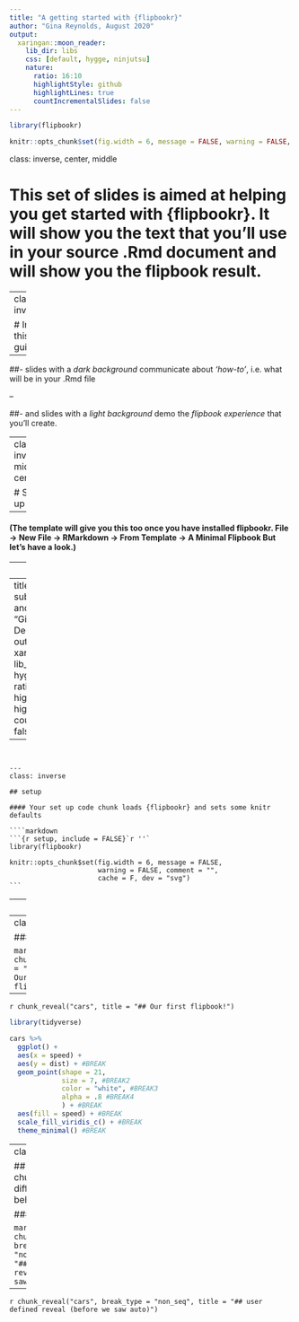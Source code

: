 ```yaml
---
title: "A getting started with {flipbookr}"
author: "Gina Reynolds, August 2020"
output:
  xaringan::moon_reader:
    lib_dir: libs
    css: [default, hygge, ninjutsu]
    nature:
      ratio: 16:10
      highlightStyle: github
      highlightLines: true
      countIncrementalSlides: false
---
```



```r
library(flipbookr)

knitr::opts_chunk$set(fig.width = 6, message = FALSE, warning = FALSE, comment = "", cache = F, fig.retina = 3)
```


class: inverse, center, middle



# This set of slides is aimed at helping you get started with {flipbookr}.  It will show you the text that you'll use in your source .Rmd document and will show you the flipbook result.


---
class: inverse


# In this guide:

--

##- slides with a *dark background* communicate about *'how-to'*, i.e. what will be in your .Rmd file

--

##- and slides with a *light background* demo the *flipbook experience* that you'll create.

---
class: inverse, middle, center


# Set up

--

#### (The template will give you this too once you have installed flipbookr.  File -> New File -> RMarkdown -> From Template -> A Minimal Flipbook  But let's have a look.)

---
class: inverse

### YAML metadata will look like this 



````markdown
---
title: "How to Flipbook"
subtitle: "With flipbookr and xaringan"
author: "Gina Reynolds, December 2019"
output:
  xaringan::moon_reader:
    lib_dir: libs
    css: [default, hygge, ninjutsu]
    nature:
      ratio: 16:10
      highlightStyle: github
      highlightLines: true
      countIncrementalSlides: false
---
````


---
class: inverse

## setup

#### Your set up code chunk loads {flipbookr} and sets some knitr defaults

````markdown
```{r setup, include = FALSE}`r ''`
library(flipbookr)

knitr::opts_chunk$set(fig.width = 6, message = FALSE, 
                      warning = FALSE, comment = "", 
                      cache = F, dev = "svg")
```
````

---
class: inverse

## A source code chunk

#### We'll refer to this code chunk later.  We don't want to see this chunk itself, so, you can set `include = FALSE`

````markdown
```{r cars, include = FALSE}`r ''`
library(tidyverse)

cars %>% 
  ggplot() +
  aes(x = speed) +
  aes(y = dist) +
  geom_point(shape = 21,
             size = 7, #BREAK2
             color = "white", #BREAK3
             alpha = .8 #BREAK4
             ) +
  aes(fill = speed) +
  scale_fill_viridis_c() +
  theme_minimal()
```
````

---
class: inverse




### In your .Rmd:

```markdown
``r 'r chunk_reveal(chunk_name = "cars", title = "## Our first flipbook!")'``
``` 





---


`r chunk_reveal("cars", title = "## Our first flipbook!")`

```r
library(tidyverse)

cars %>% 
  ggplot() +
  aes(x = speed) +
  aes(y = dist) + #BREAK
  geom_point(shape = 21,
             size = 7, #BREAK2
             color = "white", #BREAK3
             alpha = .8 #BREAK4
             ) + #BREAK
  aes(fill = speed) + #BREAK
  scale_fill_viridis_c() + #BREAK
  theme_minimal() #BREAK
```



---
class: inverse

## Refer to same chunk, 'cars', get different break behavior

### In your .Rmd:

```markdown
``r 'r chunk_reveal("cars", break_type = "non_seq", title = "## user defined reveal (before we saw auto)")'``
``` 

---

`r chunk_reveal("cars", break_type = "non_seq", title = "## user defined reveal (before we saw auto)")`


